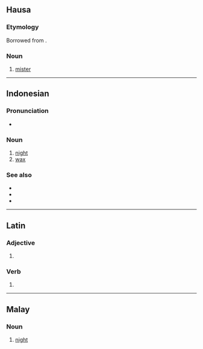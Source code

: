 {{also|Malam|malām|mālam|maļam}}
==Hausa==

===Etymology===
Borrowed from {{bor|ha|ar|مُعَلِم|notext=1}}.

===Noun===
{{ha-noun|m|head=mālam|malamai}}

# [[mister]]

----

==Indonesian==

===Pronunciation===
* {{IPA|/ˈmalam/|lang=id}}

===Noun===
{{id-noun}}

# [[night]]
# [[wax]]

===See also===
* {{l|id|pasar}}
* {{l|id|besar}}
* {{w|Pasar Malam Besar}}

----

==Latin==

===Adjective===
{{la-adj-form|malam}}

# {{inflection of|malus||acc|f|s|lang=la}}

===Verb===
{{la-verb-form|mālam}}

# {{inflection of|mālō||1|s|futr|actv|ind|lang=la}}

----

==Malay==

===Noun===
{{ms-noun}}

# [[night]]